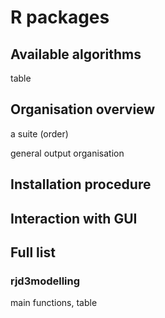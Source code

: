 # R packages

## Available algorithms 

table

## Organisation overview 

a suite (order)

general output organisation

## Installation procedure 



## Interaction with GUI


## Full list

### rjd3modelling 

main functions, table 